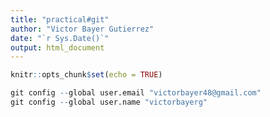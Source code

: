 ```yaml
---
title: "practical#git"
author: "Victor Bayer Gutierrez"
date: "`r Sys.Date()`"
output: html_document
---
```


```r
knitr::opts_chunk$set(echo = TRUE)
```

```r
git config --global user.email "victorbayer48@gmail.com"
git config --global user.name "victorbayerg"

```

